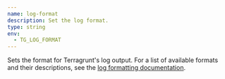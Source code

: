 ```yaml
---
name: log-format
description: Set the log format.
type: string
env:
  - TG_LOG_FORMAT
---
```


Sets the format for Terragrunt's log output. For a list of available formats and their descriptions, see the [log formatting documentation](/docs/reference/logging/formatting).
